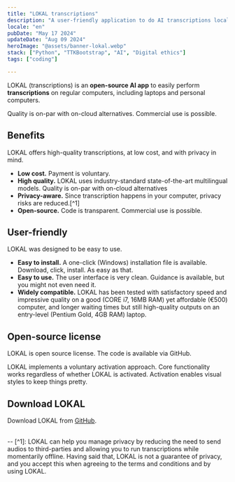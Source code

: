 ```yaml
---
title: "LOKAL transcriptions"
description: "A user-friendly application to do AI transcriptions locally (i.e. on your own computer)"
locale: "en"
pubDate: "May 17 2024"
updateDate: "Aug 09 2024"
heroImage: "@assets/banner-lokal.webp"
stack: ["Python", "TTKBootstrap", "AI", "Digital ethics"]
tags: ["coding"]

---
```


LOKAL (transcriptions) is an **open-source AI app** to easily perform **transcriptions** on regular computers, including laptops and personal computers.

Quality is on-par with on-cloud alternatives. Commercial use is possible.

## Benefits
LOKAL offers high-quality transcriptions, at low cost, and with privacy in mind.
- **Low cost.** Payment is voluntary.
- **High quality.** LOKAL uses industry-standard state-of-the-art multilingual models. Quality is on-par with on-cloud alternatives
- **Privacy-aware.** Since transcription happens in your computer, privacy risks are reduced.[^1]
- **Open-source.** Code is transparent. Commercial use is possible.

## User-friendly
LOKAL was designed to be easy to use.
- **Easy to install.** A one-click (Windows) installation file is available. Download, click, install. As easy as that.
- **Easy to use.** The user interface is very clean. Guidance is available, but you might not even need it.
- **Widely compatible.** LOKAL has been tested with satisfactory speed and impressive quality on a good (CORE i7, 16MB RAM) yet affordable (€500) computer, and longer waiting times but still high-quality outputs on an entry-level (Pentium Gold, 4GB RAM) laptop.

## Open-source license
LOKAL is open source license. The code is available via GitHub.

LOKAL implements a voluntary activation approach. Core functionality works regardless of whether LOKAL is activated. Activation enables visual styles to keep things pretty.

## Download LOKAL
Download LOKAL from [GitHub](https://github.com/jbolns/lokal_transcriptions).

<br />
--
[^1]: LOKAL can help you manage privacy by reducing the need to send audios to third-parties and allowing you to run transcriptions while momentarily offline. Having said that, LOKAL is not a guarantee of privacy, and you accept this when agreeing to the terms and conditions and by using LOKAL.